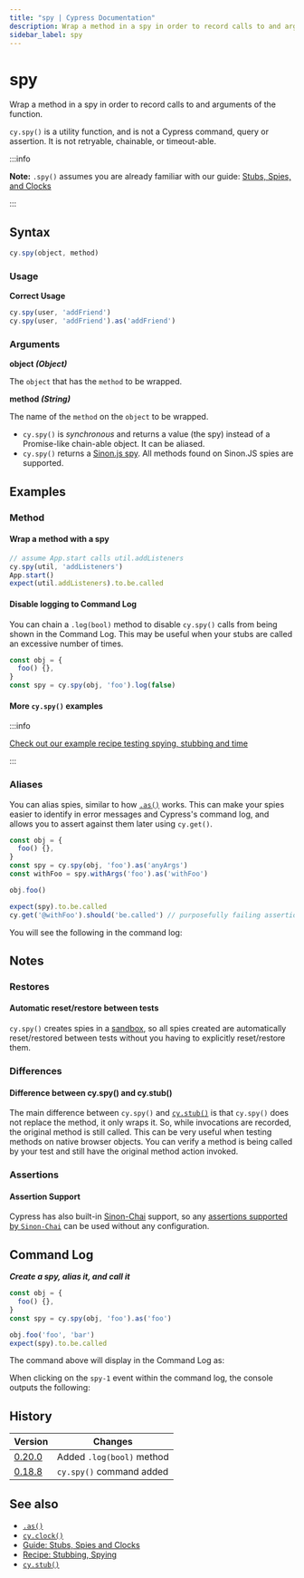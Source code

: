 ```yaml
---
title: "spy | Cypress Documentation"
description: Wrap a method in a spy in order to record calls to and arguments of the function in Cypress.
sidebar_label: spy
---
```


<ProductHeading product="app" />

# spy

Wrap a method in a spy in order to record calls to and arguments of the
function.

`cy.spy()` is a utility function, and is not a Cypress command, query or
assertion. It is not retryable, chainable, or timeout-able.

:::info

**Note:** `.spy()` assumes you are already familiar with our guide:
[Stubs, Spies, and Clocks](/app/guides/stubs-spies-and-clocks)

:::

## Syntax

```javascript
cy.spy(object, method)
```

### Usage

<Icon name="check-circle" color="green" /> **Correct Usage**

```javascript
cy.spy(user, 'addFriend')
cy.spy(user, 'addFriend').as('addFriend')
```

### Arguments

<Icon name="angle-right" /> **object _(Object)_**

The `object` that has the `method` to be wrapped.

<Icon name="angle-right" /> **method _(String)_**

The name of the `method` on the `object` to be wrapped.

<HeaderYields />

- `cy.spy()` is _synchronous_ and returns a value (the spy) instead of a
  Promise-like chain-able object. It can be aliased.
- `cy.spy()` returns a
  [Sinon.js spy](https://sinonjs.org/releases/v8/spies/). All methods found
  on Sinon.JS spies are supported.

## Examples

### Method

#### Wrap a method with a spy

```javascript
// assume App.start calls util.addListeners
cy.spy(util, 'addListeners')
App.start()
expect(util.addListeners).to.be.called
```

#### Disable logging to Command Log

You can chain a `.log(bool)` method to disable `cy.spy()` calls from being
shown in the Command Log. This may be useful when your stubs are called an
excessive number of times.

```javascript
const obj = {
  foo() {},
}
const spy = cy.spy(obj, 'foo').log(false)
```

#### More `cy.spy()` examples

:::info

[Check out our example recipe testing spying, stubbing and time](/app/references/recipes#Stubbing-and-spying)

:::

### Aliases

You can alias spies, similar to how [`.as()`](/api/commands/as) works. This can
make your spies easier to identify in error messages and Cypress's command log,
and allows you to assert against them later using `cy.get()`.

```javascript
const obj = {
  foo() {},
}
const spy = cy.spy(obj, 'foo').as('anyArgs')
const withFoo = spy.withArgs('foo').as('withFoo')

obj.foo()

expect(spy).to.be.called
cy.get('@withFoo').should('be.called') // purposefully failing assertion
```

You will see the following in the command log:

<DocsImage
  src="/img/api/spy/using-spy-with-alias.png"
  alt="spies with aliases"
/>

## Notes

### Restores

#### Automatic reset/restore between tests

`cy.spy()` creates spies in a
[sandbox](https://sinonjs.org/releases/v8/sandbox/), so all spies created
are automatically reset/restored between tests without you having to explicitly
reset/restore them.

### Differences

#### Difference between cy.spy() and cy.stub()

The main difference between `cy.spy()` and [`cy.stub()`](/api/commands/stub) is
that `cy.spy()` does not replace the method, it only wraps it. So, while
invocations are recorded, the original method is still called. This can be very
useful when testing methods on native browser objects. You can verify a method
is being called by your test and still have the original method action invoked.

### Assertions

#### Assertion Support

Cypress has also built-in
[Sinon-Chai](/app/references/bundled-libraries#Sinon-Chai) support, so any
[assertions supported by `Sinon-Chai`](/app/references/assertions#Sinon-Chai)
can be used without any configuration.

## Command Log

**_Create a spy, alias it, and call it_**

```javascript
const obj = {
  foo() {},
}
const spy = cy.spy(obj, 'foo').as('foo')

obj.foo('foo', 'bar')
expect(spy).to.be.called
```

The command above will display in the Command Log as:

<DocsImage
  src="/img/api/spy/spying-shows-any-aliases-and-also-any-assertions-made.png"
  alt="Command Log spy"
/>

When clicking on the `spy-1` event within the command log, the console outputs
the following:

<DocsImage
  src="/img/api/spy/console-shows-spy-arguments-calls-and-the-object-being-spied.png"
  alt="Console Log spy"
/>

## History

| Version                                    | Changes                   |
| ------------------------------------------ | ------------------------- |
| [0.20.0](/app/references/changelog#0-20-0) | Added `.log(bool)` method |
| [0.18.8](/app/references/changelog#0-18-8) | `cy.spy()` command added  |

## See also

- [`.as()`](/api/commands/as)
- [`cy.clock()`](/api/commands/clock)
- [Guide: Stubs, Spies and Clocks](/app/guides/stubs-spies-and-clocks)
- [Recipe: Stubbing, Spying](/app/references/recipes#Stubbing-and-spying)
- [`cy.stub()`](/api/commands/stub)
